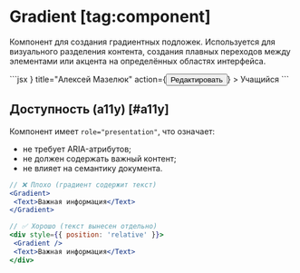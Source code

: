<Overview group="utils">

# Gradient [tag:component]

Компонент для создания градиентных подложек. Используется для визуального разделения контента,
создания плавных переходов между элементами или акцента на определённых областях интерфейса.

</Overview>

<Playground>
  ```jsx
  <Gradient
    mode="overlay"
    to="top"
    style={{ position: 'absolute', top: 0, bottom: 0, left: 0, right: 0 }}
  />
  <Placeholder
    icon={<Avatar size={56} />}
    title="Алексей Мазелюк"
    action={<Button size="m">Редактировать</Button>}
  >
    Учащийся
  </Placeholder>
  ```
</Playground>

## Доступность (a11y) [#a11y]

Компонент имеет `role="presentation"`, что означает:

- не требует ARIA-атрибутов;
- не должен содержать важный контент;
- не влияет на семантику документа.

```jsx
// ❌ Плохо (градиент содержит текст)
<Gradient>
 <Text>Важная информация</Text>
</Gradient>

// ✅ Хорошо (текст вынесен отдельно)
<div style={{ position: 'relative' }}>
 <Gradient />
 <Text>Важная информация</Text>
</div>
```
